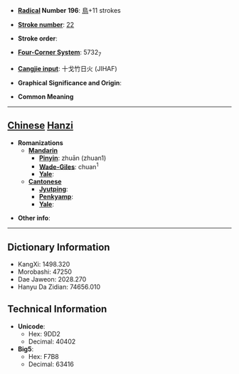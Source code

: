 * '''[[Wiktionary:Chinese radical index| Radical]] Number 196''': [[Wiktionary:Chinese radical index 鳥|鳥]]+11 strokes

* '''[[Wiktionary:Chinese total strokes index|Stroke number]]''': [[Wiktionary:Chinese total strokes index 22|22]]

* '''Stroke order''': 

* '''[[Wiktionary:Chinese four corner index|Four-Corner System]]''': 5732<sub>7</sub>

* '''[[Wiktionary:Chinese Cangjie index|Cangjie input]]''': 十戈竹日火 (JIHAF)

* '''Graphical Significance and Origin''': 

* '''Common Meaning'''

----

== [[Chinese]] [[Hanzi]] ==

* '''Romanizations'''
** '''[[Mandarin]]'''
*** '''[[Pinyin]]''': zhuān (zhuan1)
*** '''[[Wade-Giles]]''': chuan<sup>1</sup>
*** '''[[Yale]]''': 
** '''[[Cantonese]]'''
*** '''[[Jyutping]]''':
*** '''[[Penkyamp]]''': 
*** '''[[Yale]]''': 

* '''Other info''': 

----

== Dictionary Information ==

* KangXi: 1498.320
* Morobashi: 47250
* Dae Jaweon: 2028.270
* Hanyu Da Zidian: 74656.010

== Technical Information ==

* '''Unicode''':
** Hex: 9DD2
** Decimal: 40402
* '''Big5''':
** Hex: F7B8
** Decimal: 63416